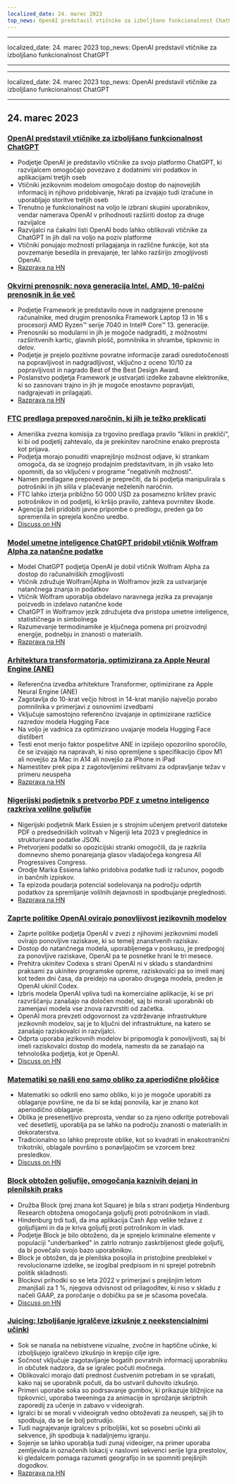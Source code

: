 ```yaml
---
localized_date: 24. marec 2023
top_news: OpenAI predstavil vtičnike za izboljšano funkcionalnost ChatGPT
---
```


---

localized_date: 24. marec 2023
top_news: OpenAI predstavil vtičnike za izboljšano funkcionalnost ChatGPT

---

---

localized_date: 24. marec 2023
top_news: OpenAI predstavil vtičnike za izboljšano funkcionalnost ChatGPT

---



<CallToAction />

<Steps>

## 24. marec 2023

### [OpenAI predstavil vtičnike za izboljšano funkcionalnost ChatGPT](https://openai.com/blog/chatgpt-plugins)

- Podjetje OpenAI je predstavilo vtičnike za svojo platformo ChatGPT, ki razvijalcem omogočajo povezavo z dodatnimi viri podatkov in aplikacijami tretjih oseb
- Vtičniki jezikovnim modelom omogočajo dostop do najnovejših informacij in njihovo pridobivanje, hkrati pa izvajajo tudi izračune in uporabljajo storitve tretjih oseb
- Trenutno je funkcionalnost na voljo le izbrani skupini uporabnikov, vendar namerava OpenAI v prihodnosti razširiti dostop za druge razvijalce
- Razvijalci na čakalni listi OpenAI bodo lahko oblikovali vtičnike za ChatGPT in jih dali na voljo na poziv platforme
- Vtičniki ponujajo možnosti prilagajanja in različne funkcije, kot sta povzemanje besedila in prevajanje, ter lahko razširijo zmogljivosti OpenAI.
- [Razprava na HN](http://news.ycombinator.com/item?id=35277677)

### [Okvirni prenosnik: nova generacija Intel, AMD, 16-palčni prenosnik in še več](https://frame.work/)

- Podjetje Framework je predstavilo nove in nadgrajene prenosne računalnike, med drugim prenosnika Framework Laptop 13 in 16 s procesorji AMD Ryzen™ serije 7040 in Intel® Core™ 13. generacije.
- Prenosniki so modularni in jih je mogoče nadgraditi, z možnostmi razširitvenih kartic, glavnih plošč, pomnilnika in shrambe, tipkovnic in delov.
- Podjetje je prejelo pozitivne povratne informacije zaradi osredotočenosti na popravljivost in nadgradljivost, vključno z oceno 10/10 za popravljivost in nagrado Best of the Best Design Award.
- Poslanstvo podjetja Framework je ustvarjati izdelke zabavne elektronike, ki so zasnovani trajno in jih je mogoče enostavno popravljati, nadgrajevati in prilagajati.
- [Razprava na HN](http://news.ycombinator.com/item?id=35277660)

### [FTC predlaga prepoved naročnin, ki jih je težko preklicati](https://www.theverge.com/2023/3/23/23652373/ftc-click-to-cancel-subscription-service-dark-patterns-ban)

- Ameriška zvezna komisija za trgovino predlaga pravilo "klikni in prekliči", ki bi od podjetij zahtevalo, da je prekinitev naročnine enako preprosta kot prijava.
- Podjetja morajo ponuditi vnaprejšnjo možnost odjave, ki strankam omogoča, da se izognejo prodajnim predstavitvam, in jih vsako leto opomniti, da so vključeni v programe "negativnih možnosti".
- Namen predlagane prepovedi je preprečiti, da bi podjetja manipulirala s potrošniki in jih silila v plačevanje neželenih naročnin.
- FTC lahko izterja približno 50 000 USD za posamezno kršitev pravic potrošnikov in od podjetij, ki kršijo pravilo, zahteva povrnitev škode.
- Agencija želi pridobiti javne pripombe o predlogu, preden ga bo spremenila in sprejela končno uredbo.
- [Discuss on HN](http://news.ycombinator.com/item?id=35274519)

### [Model umetne inteligence ChatGPT pridobil vtičnik Wolfram Alpha za natančne podatke](https://writings.stephenwolfram.com/2023/03/chatgpt-gets-its-wolfram-superpowers/)

- Model ChatGPT podjetja OpenAI je dobil vtičnik Wolfram Alpha za dostop do računalniških zmogljivosti
- Vtičnik združuje Wolfram|Alpha in Wolframov jezik za ustvarjanje natančnega znanja in podatkov
- Vtičnik Wolfram uporablja obdelavo naravnega jezika za prevajanje poizvedb in izdelavo natančne kode
- ChatGPT in Wolframov jezik združujeta dva pristopa umetne inteligence, statističnega in simbolnega
- Razumevanje termodinamike je ključnega pomena pri proizvodnji energije, podnebju in znanosti o materialih.
- [Razprava na HN](http://news.ycombinator.com/item?id=35277925)

### [Arhitektura transformatorja, optimizirana za Apple Neural Engine (ANE)](https://github.com/apple/ml-ane-transformers)

- Referenčna izvedba arhitekture Transformer, optimizirane za Apple Neural Engine (ANE)
- Zagotavlja do 10-krat večjo hitrost in 14-krat manjšo največjo porabo pomnilnika v primerjavi z osnovnimi izvedbami
- Vključuje samostojno referenčno izvajanje in optimizirane različice razredov modela Hugging Face
- Na voljo je vadnica za optimizirano uvajanje modela Hugging Face distilbert
- Testi enot merijo faktor pospešitve ANE in izpišejo opozorilno sporočilo, če se izvajajo na napravah, ki niso opremljene s specifikacijo čipov M1 ali novejšo za Mac in A14 ali novejšo za iPhone in iPad
- Namestitev prek pipa z zagotovljenimi rešitvami za odpravljanje težav v primeru neuspeha
- [Razprava na HN](http://news.ycombinator.com/item?id=35282325)

### [Nigerijski podjetnik s pretvorbo PDF z umetno inteligenco razkriva volilne goljufije](https://markessien.com/posts/drama_of_transcription/)

- Nigerijski podjetnik Mark Essien je s strojnim učenjem pretvoril datoteke PDF o predsedniških volitvah v Nigeriji leta 2023 v preglednice in strukturirane podatke JSON.
- Pretvorjeni podatki so opozicijski stranki omogočili, da je razkrila domnevno shemo ponarejanja glasov vladajočega kongresa All Progressives Congress.
- Orodje Marka Essiena lahko pridobiva podatke tudi iz računov, pogodb in bančnih izpiskov.
- Ta epizoda poudarja potencial sodelovanja na področju odprtih podatkov za spremljanje volilnih dejavnosti in spodbujanje preglednosti.
- [Razprava na HN](http://news.ycombinator.com/item?id=35272227)

### [Zaprte politike OpenAI ovirajo ponovljivost jezikovnih modelov](https://aisnakeoil.substack.com/p/openais-policies-hinder-reproducible)

- Zaprte politike podjetja OpenAI v zvezi z njihovimi jezikovnimi modeli ovirajo ponovljive raziskave, ki so temelj znanstvenih raziskav.
- Dostop do natančnega modela, uporabljenega v poskusu, je predpogoj za ponovljive raziskave, OpenAI pa te posnetke hrani le tri mesece.
- Prehitra ukinitev Codexa s strani OpenAI ni v skladu s standardnimi praksami za ukinitev programske opreme, raziskovalci pa so imeli manj kot teden dni časa, da preidejo na uporabo drugega modela, preden je OpenAI ukinil Codex.
- Izbris modela OpenAI vpliva tudi na komercialne aplikacije, ki se pri razvrščanju zanašajo na določen model, saj bi morali uporabniki ob zamenjavi modela vse znova razvrstiti od začetka.
- OpenAI mora prevzeti odgovornost za vzdrževanje infrastrukture jezikovnih modelov, saj je to ključni del infrastrukture, na katero se zanašajo raziskovalci in razvijalci.
- Odprta uporaba jezikovnih modelov bi pripomogla k ponovljivosti, saj bi imeli raziskovalci dostop do modela, namesto da se zanašajo na tehnološka podjetja, kot je OpenAI.
- [Discuss on HN](http://news.ycombinator.com/item?id=35269304)

### [Matematiki so našli eno samo obliko za aperiodične ploščice](https://www.newscientist.com/article/2365363-mathematicians-discover-shape-that-can-tile-a-wall-and-never-repeat/)

- Matematiki so odkrili eno samo obliko, ki jo je mogoče uporabiti za oblaganje površine, ne da bi se kdaj ponovila, kar je znano kot aperiodično oblaganje.
- Oblika je presenetljivo preprosta, vendar so za njeno odkritje potrebovali več desetletij, uporablja pa se lahko na področju znanosti o materialih in dekoraterstva.
- Tradicionalno so lahko preproste oblike, kot so kvadrati in enakostranični trikotniki, oblagale površino s ponavljajočim se vzorcem brez presledkov.
- [Discuss on HN](http://news.ycombinator.com/item?id=35273707)

### [Block obtožen goljufije, omogočanja kaznivih dejanj in plenilskih praks](https://hindenburgresearch.com/block/)

- Družba Block (prej znana kot Square) je bila s strani podjetja Hindenburg Research obtožena omogočanja goljufij proti potrošnikom in vladi.
- Hindenburg trdi tudi, da ima aplikacija Cash App velike težave z goljufijami in da je kriva goljufij proti potrošnikom in vladi.
- Podjetje Block je bilo obtoženo, da je sprejelo kriminalne elemente v populaciji "underbanked" in zatrlo notranjo zaskrbljenost glede goljufij, da bi povečalo svojo bazo uporabnikov.
- Block je obtožen, da je plenilska posojila in pristojbine preoblekel v revolucionarne izdelke, se izogibal predpisom in ni sprejel potrebnih politik skladnosti.
- Blockovi prihodki so se leta 2022 v primerjavi s prejšnjim letom zmanjšali za 1 %, njegova odvisnost od prilagoditev, ki niso v skladu z načeli GAAP, za poročanje o dobičku pa se je sčasoma povečala.
- [Discuss on HN](http://news.ycombinator.com/item?id=35273782)

### [Juicing: Izboljšanje igralčeve izkušnje z neekstencialnimi učinki](https://garden.bradwoods.io/notes/design/juice)

- Sok se nanaša na nebistvene vizualne, zvočne in haptične učinke, ki izboljšujejo igralčevo izkušnjo in krepijo cilje igre.
- Sočnost vključuje zagotavljanje bogatih povratnih informacij uporabniku in občutek nadzora, da se igralec počuti močnega.
- Oblikovalci morajo dati prednost čustvenim potrebam in se vprašati, kako naj se uporabnik počuti, da bo ustvaril duhovito izkušnjo.
- Primeri uporabe soka so podrsavanje gumbov, ki prikazuje bližnjice na tipkovnici, uporaba tweeninga za animacije in sprožanje skriptnih zaporedij za učenje in zabavo v videoigrah.
- Igralci bi se morali v videoigrah vedno obtoževati za neuspeh, saj jih to spodbuja, da se še bolj potrudijo.
- Tudi nagrajevanje igralcev s priboljški, kot so posebni učinki ali sekvence, jih spodbuja k nadaljnjemu igranju.
- Sojenje se lahko uporablja tudi zunaj videoiger, na primer uporaba zemljevida in označenih lokacij v naslovni sekvenci serije Igra prestolov, ki gledalcem pomaga razumeti geografijo in se spomniti prejšnjih dogodkov.
- [Razprava na HN](http://news.ycombinator.com/item?id=35273139)

</Steps>
